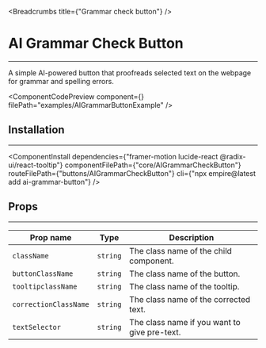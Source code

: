 
<Breadcrumbs title={"Grammar check button"} />

# AI Grammar Check Button

---

A simple AI-powered button that proofreads selected text on the webpage for grammar and spelling errors.

<ComponentCodePreview
  component={<AIGrammarButtonExample />}
  filePath="examples/AIGrammarButtonExample"
/>

## Installation

---

<ComponentInstall
  dependencies={"framer-motion lucide-react @radix-ui/react-tooltip"}
  componentFilePath={"core/AIGrammarCheckButton"}
  routeFilePath={"buttons/AIGrammarCheckButton"}
  cli={"npx empire@latest add ai-grammar-button"}
/>

## Props

---

| Prop name             | Type     | Description                                  |
| --------------------- | -------- | -------------------------------------------- |
| `className`           | `string` | The class name of the child component.       |
| `buttonClassName`     | `string` | The class name of the button.                |
| `tooltipclassName`    | `string` | The class name of the tooltip.               |
| `correctionClassName` | `string` | The class name of the corrected text.        |
| `textSelector`        | `string` | The class name if you want to give pre-text. |
